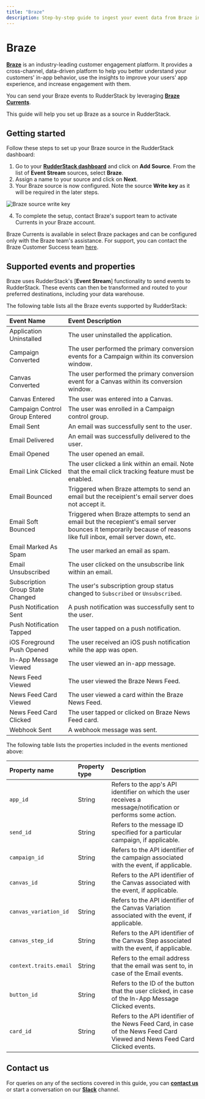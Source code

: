 ```yaml
---
title: "Braze"
description: Step-by-step guide to ingest your event data from Braze into RudderStack.
---
```


# Braze

[**Braze**](https://www.braze.com/) is an industry-leading customer engagement platform. It provides a cross-channel, data-driven platform to help you better understand your customers' in-app behavior, use the insights to improve your users' app experience, and increase engagement with them.

You can send your Braze events to RudderStack by leveraging [**Braze Currents**](https://www.braze.com/docs/user_guide/data_and_analytics/braze_currents/).

This guide will help you set up Braze as a source in RudderStack.

## Getting started

Follow these steps to set up your Braze source in the RudderStack dashboard:

1. Go to your [**RudderStack dashboard**](https://app.rudderstack.com/) and click on **Add Source**. From the list of **Event Stream** sources, select **Braze**.
2. Assign a name to your source and click on **Next**.
3. Your Braze source is now configured. Note the source **Write key** as it will be required in the later steps.

<img src="../assets/event-stream-sources/braze-2.png" alt="Braze source write key" />

4. To complete the setup, contact Braze's support team to activate Currents in your Braze account.

<div class="infoBlock">

Braze Currents is available in select Braze packages and can be configured only with the Braze team's assistance. For support, you can contact the Braze Customer Success team <a href="https://www.braze.com/docs/support_contact/">here</a>.
</div>

## Supported events and properties

Braze uses RudderStack's [**Event Stream**] functionality to send events to RudderStack. These events can then be transformed and routed to your preferred destinations, including your data warehouse.

The following table lists all the Braze events supported by RudderStack:

| **Event Name** | **Event Description** |
| :-----------------| :----------------|
| Application Uninstalled | The user uninstalled the application. |
| Campaign Converted | The user performed the primary conversion events for a Campaign within its conversion window. |
| Canvas Converted | The user performed the primary conversion event for a Canvas within its conversion window. | 
| Canvas Entered | The user was entered into a Canvas. |
| Campaign Control Group Entered | The user was enrolled in a Campaign control group. |
| Email Sent | An email was successfully sent to the user. | 
| Email Delivered | An email was successfully delivered to the user. |
| Email Opened | The user opened an email. |
| Email Link Clicked | The user clicked a link within an email. Note that the email click tracking feature must be enabled. |
| Email Bounced | Triggered when Braze attempts to send an email but the receipient's email server does not accept it. |
| Email Soft Bounced | Triggered when Braze attempts to send an email but the recepient's email server bounces it temporarily because of reasons like full inbox, email server down, etc. |
| Email Marked As Spam | The user marked an email as spam. |
| Email Unsubscribed | The user clicked on the unsubscribe link within an email. | 
| Subscription Group State Changed | The user's subscription group status changed to `Subscribed` or `Unsubscribed`. |
| Push Notification Sent | A push notification was successfully sent to the user. | 
| Push Notification Tapped | The user tapped on a push notification. | 
| iOS Foreground Push Opened | The user received an iOS push notification while the app was open. | 
| In-App Message Viewed |The user viewed an in-app message. | 
| News Feed Viewed | The user viewed the Braze News Feed. |
| News Feed Card Viewed | The user viewed a card within the Braze News Feed. | 
| News Feed Card Clicked | The user tapped or clicked on Braze News Feed card. | 
| Webhook Sent | A webhook message was sent. |

The following table lists the properties included in the events mentioned above:

| Property name | Property type | Description |
| :-----------------| :----------------| :-----------------|
| `app_id` | String | Refers to the app's API identifier on which the user receives a message/notification or performs some action. |
| `send_id` | String | Refers to the message ID specified for a particular campaign, if applicable. |
| `campaign_id` | String | Refers to the API identifier of the campaign associated with the event, if applicable. |
| `canvas_id` | String | Refers to the API identifier of the Canvas associated with the event, if applicable. |
| `canvas_variation_id` | String | Refers to the API identifier of the Canvas Variation associated with the event, if applicable. |
| `canvas_step_id` | String | Refers to the API identifier of the Canvas Step associated with the event, if applicable. |
| `context.traits.email` | String | Refers to the email address that the email was sent to, in case of the Email events. |
| `button_id` | String | Refers to the ID of the button that the user clicked, in case of the In-App Message Clicked events. |
| `card_id` | String | Refers to the API identifier of the News Feed Card, in case of the News Feed Card Viewed and News Feed Card Clicked events. |

## Contact us

For queries on any of the sections covered in this guide, you can [**contact us**](mailto:%20docs@rudderstack.com) or start a conversation on our [**Slack**](https://rudderstack.com/join-rudderstack-slack-community) channel.
